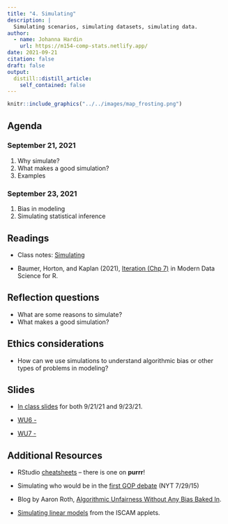 ```yaml
---
title: "4. Simulating"
description: |
  Simulating scenarios, simulating datasets, simulating data.
author:
  - name: Johanna Hardin
    url: https://m154-comp-stats.netlify.app/  
date: 2021-09-21
citation: false
draft: false
output:
  distill::distill_article:
    self_contained: false
---
```



```r
knitr::include_graphics("../../images/map_frosting.png")
```



## Agenda <i class="fas fa-calendar-alt" target="_blank"></i>

### September 21, 2021

1. Why simulate?
2. What makes a good simulation?
3. Examples



### September 23, 2021

1. Bias in modeling
2. Simulating statistical inference

## Readings <i class="fas fa-book-open"></i> 

* Class notes: <a href = "http://st47s.com/Math154/Notes/sims.html" target= "_blank">Simulating</a>

* Baumer, Horton, and Kaplan (2021), <a href = "https://r4ds.had.co.nz/transform.html" target = "_blank">Iteration (Chp 7)</a> in Modern Data Science for R.


## Reflection questions <i class="fas fa-lightbulb"></i>

* What are some reasons to simulate?
* What makes a good simulation?

## Ethics considerations <i class="fas fa-balance-scale"></i> 

* How can we use simulations to understand algorithmic bias or other types of problems in modeling?

## Slides <i class="fas fa-desktop"></i> 


* <a href = "https://m154-comp-stats.netlify.app/slides/2021-09-21-simulating" target = "_blank">In class slides</a> for both 9/21/21 and 9/23/21.

* <a href = "https://m154-comp-stats.netlify.app/slides/Math154_WU6_.pdf" target = "_blank">WU6 - </a>

* <a href = "https://m154-comp-stats.netlify.app/slides/Math154_WU7_.pdf" target = "_blank">WU7 - </a>

## Additional Resources <i class="fas fa-laptop"></i> 


* RStudio <a href = "https://www.rstudio.com/resources/cheatsheets/" target = "_blank">cheatsheets</a> -- there is one on **purrr**!

* Simulating who would be in the [first GOP debate](http://www.nytimes.com/interactive/2015/07/21/upshot/election-2015-the-first-gop-debate-and-the-role-of-chance.html)  (NYT 7/29/15)

* Blog by Aaron Roth, [Algorithmic Unfairness Without Any Bias Baked In](http://aaronsadventures.blogspot.com/2019/01/discussion-of-unfairness-in-machine.html).  

* [Simulating linear models](http://www.rossmanchance.com/applets/2021/regshuffle/regshuffle.htm) from the ISCAM applets.





